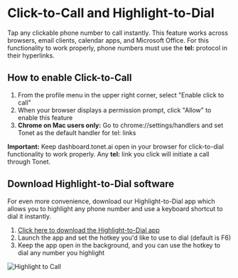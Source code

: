 
# Click-to-Call and Highlight-to-Dial

Tap any clickable phone number to call instantly. This feature works across browsers, email clients, calendar apps, and Microsoft Office. For this functionality to work properly, phone numbers must use the **tel:** protocol in their hyperlinks.

## How to enable Click-to-Call

1. From the profile menu in the upper right corner, select "Enable click to call"
2. When your browser displays a permission prompt, click "Allow" to enable this feature
3. **Chrome on Mac users only:** Go to chrome://settings/handlers and set Tonet as the default handler for tel: links

**Important:** Keep dashboard.tonet.ai open in your browser for click-to-dial functionality to work properly.
Any **tel:** link you click will initiate a call through Tonet.

## Download Highlight-to-Dial software

For even more convenience, download our Highlight-to-Dial app which allows you to highlight any phone number and use a keyboard shortcut to dial it instantly.

1. [Click here to download the Highlight-to-Dial app](/files/tonet.ai_highlight-to-call.exe)
3. Launch the app and set the hotkey you'd like to use to dial (default is F6)
4. Keep the app open in the background, and you can use the hotkey to dial any number you highlight
&nbsp;
&nbsp;
<Image src="/images/features/highlight-to-call_1.png" alt="Highlight to Call" width={323} height={132}/>